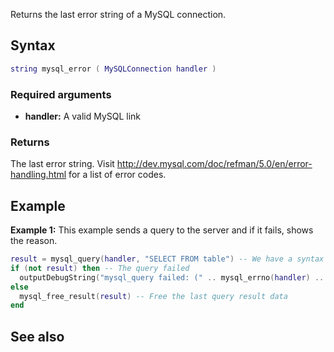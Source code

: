 <pageclass class="#AA7592" subcaption="MTA-MySQL Module"></pageclass>

{{ModuleFunction|MTA-MySQL}}
Returns the last error string of a MySQL connection.

==Syntax==
<syntaxhighlight lang="lua">
string mysql_error ( MySQLConnection handler )
</syntaxhighlight>
===Required arguments===
* '''handler:''' A valid MySQL link

===Returns===
The last error string. Visit http://dev.mysql.com/doc/refman/5.0/en/error-handling.html for a list of error codes.

==Example==
'''Example 1:''' This example sends a query to the server and if it fails, shows the reason.
<syntaxhighlight lang="lua">
result = mysql_query(handler, "SELECT FROM table") -- We have a syntax error in the query
if (not result) then -- The query failed
  outputDebugString("mysql_query failed: (" .. mysql_errno(handler) .. ") " .. mysql_error(handler)) -- Show the reason
else
  mysql_free_result(result) -- Free the last query result data
end
</syntaxhighlight>

==See also==
{{Modules/MTA-MySQL/Handler_functions}}
